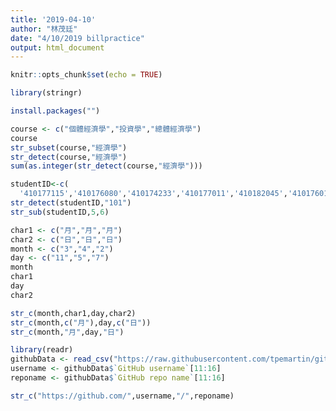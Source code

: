 ```yaml
---
title: '2019-04-10'
author: "林茂廷"
date: "4/10/2019 billpractice"
output: html_document
---
```


```r
knitr::opts_chunk$set(echo = TRUE)
```

```r
library(stringr)
```

```r
install.packages("")
```

```r
course <- c("個體經濟學","投資學","總體經濟學")
course
str_subset(course,"經濟學")
str_detect(course,"經濟學")
sum(as.integer(str_detect(course,"經濟學")))
```

```r
studentID<-c(
  '410177115','410176080','410174233','410177011','410182045','410176014')
str_detect(studentID,"101")
str_sub(studentID,5,6)
```

```r
char1 <- c("月","月","月")
char2 <- c("日","日","日")
month <- c("3","4","2")
day <- c("11","5","7")
month
char1
day 
char2
```

```r
str_c(month,char1,day,char2)
str_c(month,c("月"),day,c("日"))
str_c(month,"月",day,"日")
```
```r
library(readr)
githubData <- read_csv("https://raw.githubusercontent.com/tpemartin/github-data/master/githubData.csv")
username <- githubData$`GitHub username`[11:16]
reponame <- githubData$`GitHub repo name`[11:16]
```
```r
str_c("https://github.com/",username,"/",reponame)
```

